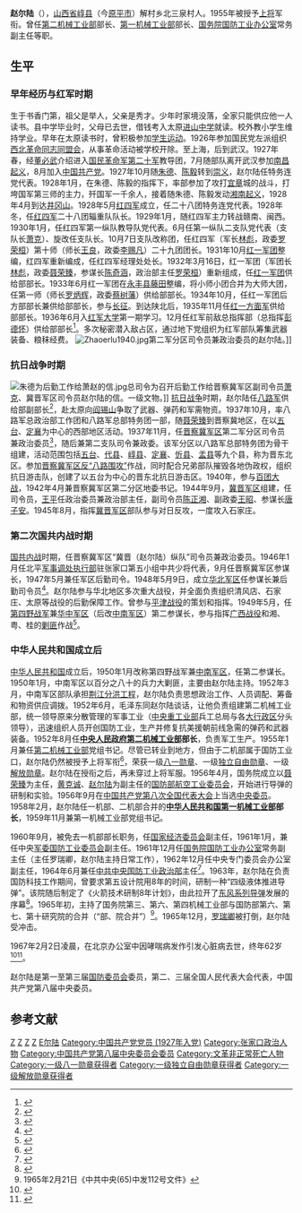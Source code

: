 {{Infobox_officeholder
| name = 赵尔陆
| image name = Zhao-erlu.jpg
| width = 200
| now = [[中国人民解放军上将|中国人民解放军上将]]
| now1 = [[中华人民共和国第二机械工业部_(1954–1958)|中华人民共和国第二机械工业部]]部长
| now2 = [[中华人民共和国第一机械工业部|中华人民共和国第一机械工业部]]部长
| period =  
| period1 = 1952年9月 - 1958年2月
| period2 = 1958年2月 - 1960年8月
| Sex = 男
| different name = 
| party = {{Cpc}}
| nationality = {{PRC}}
| Native place = 
| date of birth = [[光緒|光緒]]三十一年（1905年）5月2日
| place of birth = {{QING|山西省}}[[崞县|崞县]]
| date of death = {{death date and age|1967|2|2|1905|6|4}}
| place of death = {{PRC}}[[北京市|北京市]]
| spouse = 郭志瑞
| relatives = 养女赵伽伽<br />养子赵万金<ref>{{cite web|author=蒲德生|title=开国上将与夫人|url=http://club.china.com/data/thread/1011/2710/98/11/9_1.html|publisher=中华网|date=2010-03-24|accessdate=2015-05-31|deadurl=yes|archiveurl=https://web.archive.org/web/20150222125258/http://club.china.com/data/thread/1011/2710/98/11/9_1.html|archivedate=2015-02-22}}</ref>
| educate =[[红军大学|红军大学]]
| work = 
| past =
}}
'''赵尔陆'''（{{bd|1905年|6月4日|1967年|2月2日|赵尔陆}}），[[山西省|山西省]][[崞县|崞县]]（今[[原平市|原平市]]）解村乡北三泉村人。1955年被授予[[中国人民解放军上将|上将]]军衔。曾任[[中华人民共和国第二机械工业部_(1954–1958)|第二机械工业部]]部长、[[第一机械工业部|第一机械工业部]]部长、[[国务院国防工业办公室|国务院国防工业办公室]]常务副主任等职。

== 生平 ==
=== 早年经历与红军时期 ===
生于书香门第，祖父是举人，父亲是秀才。少年时家境没落，全家只能供应他一人读书。县中学毕业时，父母已去世，借钱考入太原[[进山中学|进山中学]]就读。校外教小学生维持学业。早年在太原读书时，曾积极参加[[学生运动|学生运动]]。1926年参加国民党左派组织[[西北革命同志同盟会|西北革命同志同盟会]]，从事革命活动被学校开除。至上海，后到武汉。1927年春，经[[董必武|董必武]]介绍进入[[国民革命军第二十军|国民革命军第二十军]]教导团，7月随部队离开武汉参加[[南昌起义|南昌起义]]，8月加入[[中国共产党|中国共产党]]。1927年10月随[[朱德|朱德]]、[[陈毅|陈毅]]转到[[崇义|崇义]]，赵尔陆任特务连党代表。1928年1月，在朱德、陈毅的指挥下，率部参加了攻打[[宜章|宜章]]城的战斗，打垮国军第三师的主力，歼国军一千余人，接着随朱德、陈毅发动[[湘南起义|湘南起义]]，1928年4月到达[[井冈山|井冈山]]。1928年5月[[红四军|红四军]]成立，任二十八团特务连党代表。1928年冬，任[[红四军|红四军]]二十八团辎重队队长。1929年1月，随红四军主力转战赣南、闽西。1930年1月，任红四军第一纵队教导队党代表。6月任第一纵队二支队党代表（支队长[[萧克|萧克]]）、旋改任支队长。10月7日支队改称团，任红四军（军长[[林彪|林彪]]，政委[[罗荣桓|罗荣桓]]）第十师（师长[[王良|王良]]，政委[[李赐凡|李赐凡]]）二十九团团长。1931年10月[[红一军团|红一军团]]整编，红四军重新编成，任红四军经理处处长。1932年3月16日，红一军团（军团长[[林彪|林彪]]，政委[[聂荣臻|聂荣臻]]，参谋长[[陈奇涵|陈奇涵]]，政治部主任[[罗荣桓|罗荣桓]]）重新组成，任[[红一军团|红一军团]]供给部部长。1933年6月红一军团在[[永丰县|永丰县]][[藤田镇|藤田]]整编，将小师小团合并为大师大团，任第一师（师长[[罗炳辉|罗炳辉]]，政委[[蔡树藩|蔡树藩]]）供给部部长。1934年10月，任红一军团后方部部长兼供给部部长，参与[[长征|长征]]。到达陕北后，1935年11月任[[红一方面军|红一方面军]]供给部部长。1936年6月入[[红军大学|红军大学]]第一期学习。12月任红军前敌总指挥部（总指挥[[彭德怀|彭德怀]]）供给部部长<ref>{{cite book|author=《中国人民解放军军史》编写组|title=《中国人民解放军军史：第一卷》|year=2010|publisher=军事科学出版社|pages=431|isbn=978-7-80237-381-5}}</ref>。多次秘密潜入敌占区，通过地下党组织为红军部队筹集武器装备、粮秣经费。
[[File:Zhaoerlu1940.jpg|thumb]]第二军分区司令员兼政治委员的赵尔陆。]]
=== 抗日战争时期 ===
[[File:朱德为后勤工作给萧赵的信.jpg|thumb]]总司令为召开后勤工作给晋察冀军区副司令员[[萧克|萧克]]、冀晋军区司令员赵尔陆的信。一级文物。]]
[[抗日战争|抗日战争]]时期，赵尔陆任[[八路军|八路军]]供给部副部长<ref>{{cite book| language = zh-hans|author=星火燎原编辑部|title=中国人民解放军将帅名录：第一卷|year=2006|publisher=解放军出版社 |location=北京 |isbn=7506550555| pages = 125}}</ref>，赴太原向[[阎锡山|阎锡山]]争取了武器、弹药和军需物资。1937年10月，率八路军总政治部工作团和八路军总部特务团一部，随[[聂荣臻|聂荣臻]]到晋察冀地区，在以[[五台县|五台]]、[[定襄|定襄]]为中心的西部地区活动。1937年11月，任[[晋察冀军区|晋察冀军区]]第二军分区司令员兼政治委员<ref>{{cite book |language=zh-hans|author=张明金、刘立勤 |title=中国人民解放军历史上的200个军区|year=2010|location=北京|publisher=解放军文艺出版社|isbn=978-7-5033-2252-5|pages=129}}</ref>，随后兼第二支队司令兼政委。该军分区以八路军总部特务团为骨干组建，活动范围包括[[五台县|五台]]、[[代县|代县]]、[[崞县|崞县]]、[[定襄|定襄]]、[[忻县|忻县]]、[[盂县|盂县]]等九个县，称为晋东北区。参加[[晋察冀军区反“八路围攻”|晋察冀军区反“八路围攻”]]作战，同时配合兄弟部队摧毁各地伪政权，组织抗日游击队，创建了以五台为中心的晋东北抗日游击区。1940年，参与[[百团大战|百团大战]]，1942年4月兼晋察冀军区第二分区地委书记。1944年9月，[[冀晋军区|冀晋军区]]组建，任司令员，[[王平_(上将)|王平]]任政治委员兼政治部主任，副司令员[[陈正湘|陈正湘]]、副政委[[王昭_(政治人物)|王昭]]、参谋长[[唐子安|唐子安]]。1945年8月，指挥[[冀晋军区|冀晋军区]]部队参与对日反攻，一度攻入石家庄。 
=== 第二次国共内战时期 ===
[[国共内战|国共内战]]时期，任晋察冀军区“冀晋（赵尔陆）纵队”司令员兼政治委员。1946年1月任北平[[军事调处执行部|军事调处执行部]]驻张家口第五小组中共少将代表，9月任晋察冀军区参谋长，1947年5月兼任军区后勤司令。1948年5月9日，成立[[华北军区|华北军区]]任参谋长兼后勤司令员<ref>{{cite book |author=北京军区《华北野战部队战史》编写组 |title=中国人民解放军华北野战部队战史|year=2011|publisher=解放军出版社|pages=301|isbn=978-7-5065-6162-4}}</ref>。赵尔陆参与华北地区多次重大战役，并全面负责组织清风店、石家庄、太原等战役的后勤保障工作。曾参与[[平津战役|平津战役]]的策划和指挥。1949年5月，任[[第四野战军|第四野战军]]兼[[华中军区|华中军区]]（后改[[中南军区|中南军区]]）第二参谋长，参与指挥[[广西战役|广西战役]]和湘、粤、桂的[[剿匪|剿匪]]作战<ref>{{cite book| language = zh-hans|author=《中国人民解放军第四野战军战史》编委会|title=中国人民解放军第四野战军战史 |year=1998 |publisher=解放军出版社 |location=北京|isbn=9787506554015| pages=476}}</ref>。
=== 中华人民共和国成立后 ===
[[中华人民共和国|中华人民共和国]]成立后，1950年1月改称第四野战军兼[[中南军区|中南军区]]，任第二参谋长。1950年1月，中南军区以百分之八十的兵力大剿匪，主要由赵尔陆主持。1952年3月，中南军区部队承担[[荆江分洪工程|荆江分洪工程]]，赵尔陆负责思想政治工作、人员调配、筹备和物资供应调拨。1952年6月，毛泽东同赵尔陆谈话，让他负责组建第二机械工业部，统一领导原来分散管理的军事工业（[[中央重工业部|中央重工业部]]兵工总局与各[[大行政区|大行政区]]分头领导），迅速组织人员开创国防工业，生产并修复抗美援朝前线急需的弹药和武器装备。1952年8月任'''[[中央人民政府第二机械工业部|中央人民政府第二机械工业部]]部长'''，负责军工生产。1955年1月兼任[[中华人民共和国第二机械工业部_(1954–1958)|第二机械工业部]]党组书记。尽管已转业到地方，但由于二机部属于国防工业口，赵尔陆仍然被授予上将军衔<ref name="欧阳青">{{cite book |author=欧阳青 |title=大授衔：1955共和国将帅授衔档案|year=2011 |publisher=长城出版社 |location=北京|pages=110|isbn=978-7-5483-0058-8 |language = zh-hans}}</ref>，荣获一级[[八一勋章_(1955年)|八一勋章]]、一级[[独立自由勋章|独立自由勋章]]、一级[[解放勋章|解放勋章]]。赵尔陆在授衔之后，再未穿过上将军服。1956年4月，国务院成立以[[聂荣臻|聂荣臻]]为主任，[[黄克诚|黄克诚]]、[[赵尔陆|赵尔陆]]为副主任的[[国防科委|国防部航空工业委员会]]，开始进行导弹的研制和实验。1956年9月在[[中国共产党第八次全国代表大会|中国共产党第八次全国代表大会]]上当选[[中央委员|中央委员]]。1958年2月，赵尔陆任一机部、二机部合并的'''[[中华人民共和国第一机械工业部|中华人民共和国第一机械工业部]]部长'''，1959年11月兼第一机械工业部党组书记。

1960年9月，被免去一机部部长职务，任[[国家经委|国家经济委员会]]副主任，1961年1月，兼任中央[[军委国防工业委员会|军委国防工业委员会]]副主任。1961年12月任[[国务院国防工业办公室|国务院国防工业办公室]]常务副主任（主任罗瑞卿，赵尔陆主持日常工作），1962年12月任中央专门委员会办公室副主任，1964年6月兼任[[中共中央国防工业政治部|中共中央国防工业政治部]]主任<ref>{{cite book|language=zh-hans|author=《罗瑞卿传》编写组|title=罗瑞卿传|pages=243|year=2007|location=北京|publisher=当代中国出版社|isbn=9787800925016}}</ref>。1963年，赵尔陆在负责国防科技工作期间，曾要求第五设计院用8年的时间，研制一种“四级液体推进导弹”。该院随后制定了《火箭技术研制8年计划》，由此拉开了[[东风系列导弹|东风系列导弹]]发展的序幕<ref>{{cite web|url=http://www.gov.cn/gjjg/2009-02/02/content_1219238.htm|title=赵尔陆|date=2009-02-02|accessdate=2015-05-31|publisher=中央人民政府门户网站|archive-date=2015-09-24|archive-url=https://web.archive.org/web/20150924040939/http://www.gov.cn/gjjg/2009-02/02/content_1219238.htm|dead-url=no}}</ref>。1965年初，主持了国务院第三、第六、第四机械工业部与国防部第六、第七、第十研究院的合并（“部、院合并”）<ref>1965年2月21日《中共中央(65)中发112号文件》</ref>。1965年12月，[[罗瑞卿|罗瑞卿]]被打倒，赵尔陆受冲击。

1967年2月2日凌晨，在北京办公室中因哮喘病发作引发心脏病去世，终年62岁<ref>{{cite web|url=http://news.ifeng.com/history/zhongguoxiandaishi/detail_2014_02/04/33544476_0.shtml|title=赵尔陆将军文革被迫害死 毛泽东悲愤“赵尔陆是井冈山的人，为何要整他”|author=于继增|date=2009-02-02|accessdate=2015-05-31|publisher=凤凰网|archive-date=2020-06-05|archive-url=https://web.archive.org/web/20200605003249/http://news.ifeng.com/history/zhongguoxiandaishi/detail_2014_02/04/33544476_0.shtml|dead-url=no}}</ref><ref>{{cite web|author=刘永辉|title=赵尔陆：不愿穿上将军服 在办公室奋斗到生命最后一息|date=2010-10-15|accessdate=2015-05-31|url=http://dangshi.people.com.cn/GB/85038/13211768.html|publisher=中国共产党新闻网|archive-date=2016-03-04|archive-url=https://web.archive.org/web/20160304083614/http://dangshi.people.com.cn/GB/85038/13211768.html|dead-url=no}}</ref>。

赵尔陆是第一至第三届[[中华人民共和国国防委员会|国防委员会]]委员，第二、三届全国人民代表大会代表，中国共产党第八届中央委员。

== 参考文献 ==
{{Reflist|2}}

{{start box}}
{{s-ppo|cpc}}
{{s-new}}
{{s-title|[[中共中央国防工业政治部|中共中央国防工业政治部]]主任|1964年－1970年}}
{{s-none|机构撤销}}
{{s-gov|prc}}
{{s-new}}
{{s-title|[[中央人民政府第二机械工业部|中央人民政府第二机械工业部]]部长|1952年8月－1954年9月}}
{{s-none|机构改组}}
{{s-before|[[黄敬|黄敬]]|[[中央人民政府第一机械工业部|中央人民政府第一机械工业部]]部长}}
{{s-title|[[中华人民共和国第一机械工业部|中华人民共和国第一机械工业部]]部长|1958年2月－1960年9月}}
{{s-after|[[段君毅|段君毅]]}}
{{end box}}

{{中国人民解放军开国上将}}
{{中央人民政府政务院}}
[[Category:中国人民解放军开国上将|Z]]
[[Category:中华人民共和国第二机械工业部部长|Z]]
[[Category:中华人民共和国第一机械工业部部长|Z]]
[[Category:原平人|Z]]
[[Category:赵姓|E尔陆]]
[[Category:中国共产党党员_(1927年入党)|Category:中国共产党党员 (1927年入党)]]
[[Category:张家口政治人物|Category:张家口政治人物]]
[[Category:中国共产党第八届中央委员会委员|Category:中国共产党第八届中央委员会委员]]
[[Category:文革非正常死亡人物|Category:文革非正常死亡人物]]
[[Category:一级八一勋章获得者|Category:一级八一勋章获得者]]
[[Category:一级独立自由勋章获得者|Category:一级独立自由勋章获得者]]
[[Category:一级解放勋章获得者|Category:一级解放勋章获得者]]